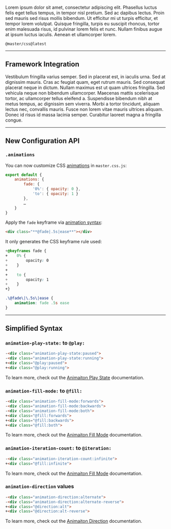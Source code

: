 Lorem ipsum dolor sit amet, consectetur adipiscing elit. Phasellus luctus felis eget tellus tempus, in tempor nisl pretium. Sed ac dapibus lectus. Proin sed mauris sed risus mollis bibendum. Ut efficitur mi ut turpis efficitur, et tempor lorem volutpat. Quisque fringilla, turpis eu suscipit rhoncus, tortor enim malesuada risus, id pulvinar lorem felis et nunc. Nullam finibus augue at ipsum luctus iaculis. Aenean et ullamcorper lorem.

<ArticleTOC data={toc}/>

```install
@master/css@latest
```

---

## Framework Integration
Vestibulum fringilla varius semper. Sed in placerat est, in iaculis urna. Sed at dignissim mauris. Cras ac feugiat quam, eget rutrum mauris. Sed consequat placerat neque in dictum. Nullam maximus est ut quam ultrices fringilla. Sed vehicula neque non bibendum ullamcorper. Maecenas mattis scelerisque tortor, ac ullamcorper tellus eleifend a. Suspendisse bibendum nibh at metus tempus, ac dignissim sem viverra. Morbi a tortor tincidunt, aliquam lectus nec, convallis mauris. Fusce non lorem vitae mauris ultrices aliquam. Donec id risus id massa lacinia semper. Curabitur laoreet magna a fringilla congue.

---

## New Configuration API

### `.animations`
You can now customize CSS [animations](/guide/configuration#animations) in `master.css.js`:
```js name=master.css.js
export default {
    animations: {
        fade: {
            '0%': { opacity: 0 },
            'to': { opacity: 1 }
        },
        …
    }
}
```
Apply the `fade` keyframe via [animation syntax](/reference/animation):
```html
<div class="**@fade|.5s|ease**"></div>
```
It only generates the CSS keyframe rule used:
```css
+@keyframes fade {
+    0% {
+        opacity: 0
+    }
+
+    to {
+        opacity: 1
+    }
+}

.\@fade\|\.5s\|ease {
    animation: fade .5s ease
}
```

---

## Simplified Syntax

### `animation-play-state:` to `@play:`
```html
-<div class="animation-play-state:paused">
-<div class="animation-play-state:running">
+<div class="@play:paused">
+<div class="@play:running">
```
To learn more, check out the [Animaiton Play State](/reference/animation-play-state) documentation.

### `animation-fill-mode:` to `@fill:`
```html
-<div class="animation-fill-mode:forwards">
-<div class="animation-fill-mode:backwards">
-<div class="animation-fill-mode:both">
+<div class="@fill:forwards">
+<div class="@fill:backwards">
+<div class="@fill:both">
```
To learn more, check out the [Animaiton Fill Mode](/reference/animation-fill-mode) documentation.

### `animation-iteration-count:` to `@iteration:`
```html
-<div class="animation-iteration-count:infinite">
+<div class="@fill:infinite">
```
To learn more, check out the [Animaiton Fill Mode](/reference/animation-iteration-count) documentation.

### `animation-direction` values
```html
-<div class="animation-direction:alternate">
-<div class="animation-direction:alternate-reverse">
+<div class="@direction:alt">
+<div class="@direction:alt-reverse">
```
To learn more, check out the [Animaiton Direction](/reference/animation-direction) documentation.